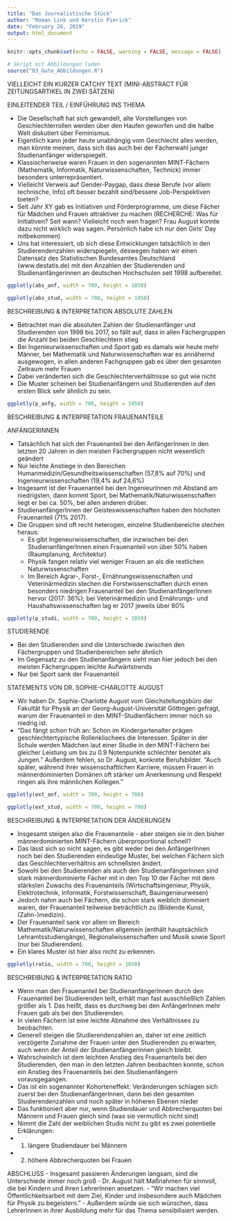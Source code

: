 ```yaml
---
title: "Das Journalistische Stück"
author: "Roman Link und Kerstin Pierick"
date: "February 26, 2019"
output: html_document
---
```


```r
knitr::opts_chunk$set(echo = FALSE, warning = FALSE, message = FALSE)

# Skript mit Abbildungen laden
source("03_Gute_Abbildungen.R")
```

VIELLEICHT EIN KURZER CATCHY TEXT (MINI-ABSTRACT FÜR ZEITUNGSARTIKEL IN ZWEI SÄTZEN)

EINLEITENDER TEIL / EINFÜHRUNG INS THEMA

 - Die Gesellschaft hat sich gewandelt, alte Vorstellungen von Geschlechterrollen werden über den Haufen geworfen und die halbe Welt diskutiert über Feminismus. 
 - Eigentlich kann jeder heute unabhängig vom Geschlecht alles werden, man könnte meinen, dass sich das auch bei der Fächerwahl junger Studienanfänger widerspiegelt.
 - Klassischerweise waren Frauen in den sogenannten MINT-Fächern (Mathematik, Informatik, Naturwissenschaften, Technick) immer besonders unterrepräsentiert.
 - Vielleicht Verweis auf Gender-Paygap, dass diese Berufe (vor allem technische, Info) oft besser bezahlt sind/bessere Job-Perspektiven bieten?
 - Seit Jahr XY gab es Initiativen und Förderprogramme, um diese Fächer für Mädchen und Frauen attraktiver zu machen (RECHERCHE: Was für Initiativen? Seit wann? Vielleicht noch wen fragen? Frau August konnte dazu nicht wirklich was sagen. Persönlich habe ich nur den Girls' Day mitbekommen)
 - Uns hat interessiert, ob sich diese Entwicklungen tatsächlich in den Studierendenzahlen widerspiegeln, deswegen haben wir einen Datensatz des Statistischen Bundesamtes Deutschland (www.destatis.de) mit den Anzahlen der Studierenden und Studienanfängerinnen an deutschen Hochschulen seit 1998 aufbereitet. 

```r
ggplotly(abs_anf, width = 700, height = 1050)
```

```r
ggplotly(abs_stud, width = 700, height = 1050)
```

BESCHREIBUNG & INTERPRETATION ABSOLUTE ZAHLEN

 - Betrachtet man die absoluten Zahlen der Studienanfänger und Studierenden von 1998 bis 2017, so fällt auf, dass in allen Fächergruppen die Anzahl bei beiden Geschlechtern stieg 
 - Bei Ingenieurwissenschaften und Sport gab es damals wie heute mehr Männer, bei Mathematik und Naturwissenschaften war es annähernd ausgewogen, in allen anderen Fachgruppen gab es über den gesamten Zeitraum mehr Frauen
 - Dabei veränderten sich die Geschlechterverhältnisse so gut wie nicht
 - Die Muster scheinen bei Studienanfängern und Studierenden auf den ersten Blick sehr ähnlich zu sein. 
 
```r
ggplotly(p_anfg, width = 700, height = 1050)
```

BESCHREIBUNG & INTERPRETATION FRAUENANTEILE
 
 ANFÄNGERINNEN
 
 - Tatsächlich hat sich der Frauenanteil bei den AnfängerInnen in den letzten 20 Jahren in den meisten Fächergruppen nicht wesentlich geändert
 - Nur leichte Anstiege in den Bereichen Humanmedizin/Gesundheitswissenschaften (57,8% auf 70%) und Ingenieurwissenschaften (19,4% auf 24,6%)
 - Insgesamt ist der Frauenanteil bei den IngenieurInnen mit Abstand am niedrigsten, dann kommt Sport, bei Mathematik/Naturwissenschaften liegt er bei ca. 50%, bei allen anderen drüber. 
 - StudienanfängerInnen der Geisteswissenschaften haben den höchsten Frauenanteil (71% 2017).
 - Die Gruppen sind oft recht heterogen, einzelne Studienbereiche stechen heraus:
    - Es gibt Ingeneurwissenschaften, die inzwischen bei den StudienanfängerInnen einen Frauenanteil von über 50% haben (Raumplanung, Architektur)
    - Physik fangen relativ viel weniger Frauen an als die restlichen Naturwissenschaften
    - Im Bereich Agrar-, Forst-, Ernährungswissenschaften und Veterinärmedizin stechen die Forstwissenschaften durch einen besonders niedrigen Frauenanteil bei den StudienanfängerInnen hervor (2017: 36%); bei Veterinärmedizin und Ernährungs- und Haushaltswissenschaften lag er 2017 jeweils über 80%
    
```r
ggplotly(p_studi, width = 700, height = 1050)
``` 
 
STUDIERENDE

 - Bei den Studierenden sind die Unterschiede zwischen den Fächergruppen und Studienbereichen sehr ähnlich
 - Im Gegensatz zu den Studienanfängern sieht man hier jedoch bei den meisten Fächergruppen leichte Aufwärtstrends
 - Nur bei Sport sank der Frauenanteil 

 STATEMENTS VON DR. SOPHIE-CHARLOTTE AUGUST
 
 - Wir haben Dr. Sophie-Charlotte August vom Gleichstellungsbüro der Fakultät für Physik an der Georg-August-Universität Göttingen gefragt, warum der Frauenanteil in den MINT-Studienfächern immer noch so niedrig ist. 
 - "Das fängt schon früh an: Schon im Kindergartenalter prägen geschlechtertypische Rollenklischees die Interessen. Später in der Schule werden Mädchen laut einer Studie in den MINT-Fächern bei gleicher Leistung um bis zu 0.9 Notenpunkte schlechter benotet als Jungen." Außerdem fehlen, so Dr. August, konkrete Berufsbilder. "Auch später, während ihrer wissenschaftlichen Karriere, müssen Frauen in männerdominierten Domänen oft stärker um Anerkennung und Respekt ringen als ihre männlichen Kollegen."
 

```r
ggplotly(ext_anf, width = 700, height = 700)
```

```r
ggplotly(ext_stud, width = 700, height = 700)
```

BESCHREIBUNG & INTERPRETATION DER ÄNDERUNGEN

 - Insgesamt steigen also die Frauenanteile - aber steigen sie in den bisher männerdominierten MINT-Fächern überproportional schnell?
 - Das lässt sich so nicht sagen, es gibt weder bei den AnfängerInnen noch bei den Studierenden eindeutige Muster, bei welchen Fächern sich das Geschlechterverhältnis am schnellsten ändert.
 - Sowohl bei den Studierenden als auch den StudienanfängerInnen sind stark männerdominierte Fächer mit in den Top 10 der Fächer mit dem stärksten Zuwachs des Frauenanteils (Wirtschaftsingenieur, Physik, Elektrotechnik, Informatik, Forstwissenschaft, Bauingenieurwesen)
 - Jedoch nahm auch bei Fächern, die schon stark weiblich dominiert waren, der Frauenanteil teilweise beträchtlich zu (Bildende Kunst, (Zahn-)medizin).
 - Der Frauenanteil sank vor allem im Bereich Mathematik/Naturwissenschaften allgemein (enthält hauptsächlich Lehramtsstudiengänge), Regionalwissenschaften und Musik sowie Sport (nur bei Studierenden). 
 - Ein klares Muster ist hier also nicht zu erkennen.


```r
ggplotly(ratio, width = 700, height = 1050) 
```

BESCHREIBUNG & INTERPRETATION RATIO

 - Wenn man den Frauenanteil bei StudienanfängerInnen durch den Frauenanteil bei Studierenden teilt, erhält man fast ausschließlich Zahlen größer als 1. Das heißt, dass es durchweg bei den AnfängerInnen mehr Frauen gab als bei den Studierenden.
 - In vielen Fächern ist eine leichte Abnahme des Verhältnisses zu beobachten. 
 - Generell steigen die Studierendenzahlen an, daher ist eine zeitlich verzögerte Zunahme der Frauen unter den Studierenden zu erwarten, auch wenn der Anteil der Studienanfängerinnen gleich bleibt.
 - Wahrscheinlich ist dem leichten Anstieg des Frauenanteils bei den Studierenden, den man in den letzten Jahren beobachten konnte, schon ein Anstieg des Frauenanteils bei den Studienanfängern vorausgegangen. 
 - Das ist ein sogenannter Kohorteneffekt: Veränderungen schlagen sich zuerst bei den StudienanfängerInnen, dann bei den gesamten Studierendenzahlen und noch später in höheren Ebenen nieder
 - Das funktioniert aber nur, wenn Studiendauer und Abbrecherquoten bei Männern und Frauen gleich sind (was sie vermutlich nicht sind)
 - Nimmt die Zahl der weiblichen Studis nicht zu gibt es zwei potentielle Erklärungen:
 - 1) längere Studiendauer bei Männern
 - 2) höhere Abbrecherquoten bei Frauen


ABSCHLUSS
 - Insgesamt passieren Änderungen langsam, sind die Unterschiede immer noch groß
 - Dr. August hält Maßnahmen für sinnvoll, die bei Kindern und ihren LehrerInnen ansetzen. 
 - "Wir machen viel Öffentlichkeitsarbeit mit dem Ziel, Kinder und insbesondere auch Mädchen für Physik zu begeistern."
 - Außerdem würde sie sich wünschen, dass LehrerInnen in ihrer Ausbildung mehr für das Thema sensibilisiert werden.

